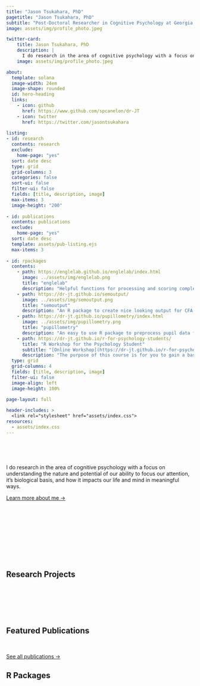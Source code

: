 ```yaml
---
title: "Jason Tsukahara, PhD"
pagetitle: "Jason Tsukahara, PhD"
subtitle: "Post-Doctoral Researcher in Cognitive Psychology at Georgia Tech"
image: assets/img/profile_photo.jpeg

twitter-card:
    title: Jason Tsukahara, PhD
    description: |
      I do research in the area of cognitive psychology with a focus on understanding the nature and potential of our ability to focus our attention.
    image: assets/img/profile_photo.jpeg

about:
  template: solana
  image-width: 24em
  image-shape: rounded
  id: hero-heading
  links:
    - icon: github
      href: https://www.github.com/spcanelon/dr-JT
    - icon: twitter
      href: https://twitter.com/jasontsukahara   
      
listing: 
- id: research
  contents: research
  exclude:
    home-page: "yes"
  sort: date desc
  type: grid
  grid-columns: 3
  categories: false
  sort-ui: false
  filter-ui: false
  fields: [title, description, image]
  max-items: 3
  image-height: "200"
  
- id: publications
  contents: publications
  exclude:
    home-page: "yes"
  sort: date desc
  template: assets/pub-listing.ejs
  max-items: 3
  
- id: rpackages
  contents:
    - path: https://englelab.github.io/englelab/index.html
      image: ../assets/img/englelab.png
      title: "englelab"
      description: "Helpful functions for processing and scoring complex-span and attention control tasks downloaded from the EngleLab."
    - path: https://dr-jt.github.io/semoutput/
      image: ../assets/img/semoutput.png
      title: "semoutput"
      description: "An R package to create nice looking output for CFA and SEM analyses using lavaan and semPlot packages."
    - path: https://dr-jt.github.io/pupillometry/index.html
      image: ../assets/img/pupillometry.png
      title: "pupillometry"
      description: "An easy to use R package to preprocess pupil data for researchers that are not experts in either pupillometry or working with data in R."
    - path: https://dr-jt.github.io/r-for-psychology-students/
      title: "R Workshop for the Psychology Student"
      subtitle: "[Online Workshop](https://dr-jt.github.io/r-for-psychology-students/){target='_blank'}"
      description: "The purpose of this course is for you to gain a basic level of proficiency in 1) working with data, 2) data visualization, and 3) statistical computation in R."    
  type: grid
  grid-columns: 4
  fields: [title, description, image]
  filter-ui: false
  image-align: left
  image-height: 100%
  
page-layout: full

header-includes: >
  <link rel="stylesheet" href="assets/index.css">
resources:
  - assets/index.css
---
```


 

 

::: {#hero-heading}
I do research in the area of cognitive psychology with a focus on understanding the nature and potential of our ability to focus our attention, it's biological basis, and how it impacts our life and mind in meaningful ways.

[Learn more about me →](about.html){.about-links .subtitle}
:::

 

 

 

 

 

## Research Projects

 

::: {#research}
:::

 

 

## Featured Publications

 

::: {#publications}
:::

[See all publications →](/publications){.about-links .subtitle}

## R Packages

 

::: {#rpackages}
:::
